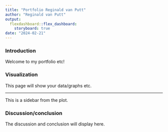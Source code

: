 ```yaml
---
title: "Portfolio Reginald van Putt"
author: "Reginald van Putt"
output: 
  flexdashboard::flex_dashboard:
    storyboard: true
date: "2024-02-21"
---
```


### Introduction
Welcome to my portfolio etc!

### Visualization

This page will show your data/graphs etc.

***
This is a sidebar from the plot.

### Discussion/conclusion

The discussion and conclusion will display here. 





